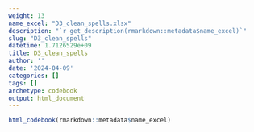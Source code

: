 ```yaml
---
weight: 13
name_excel: "D3_clean_spells.xlsx"
description: "`r get_description(rmarkdown::metadata$name_excel)`"
slug: "D3_clean_spells"
datetime: 1.7126529e+09
title: D3_clean_spells
author: ''
date: '2024-04-09'
categories: []
tags: []
archetype: codebook
output: html_document
---
```


```r
html_codebook(rmarkdown::metadata$name_excel)
```
